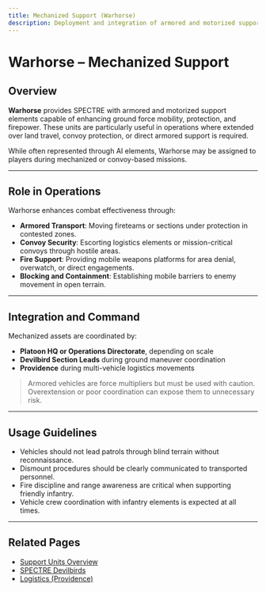 ```yaml
---
title: Mechanized Support (Warhorse)
description: Deployment and integration of armored and motorized support assets in STF operations.
---
```


# Warhorse – Mechanized Support

## Overview

**Warhorse** provides SPECTRE with armored and motorized support elements capable of enhancing ground force mobility, protection, and firepower. These units are particularly useful in operations where extended over land travel, convoy protection, or direct armored support is required.

While often represented through AI elements, Warhorse may be assigned to players during mechanized or convoy-based missions.

---

## Role in Operations

Warhorse enhances combat effectiveness through:

- **Armored Transport**: Moving fireteams or sections under protection in contested zones.
- **Convoy Security**: Escorting logistics elements or mission-critical convoys through hostile areas.
- **Fire Support**: Providing mobile weapons platforms for area denial, overwatch, or direct engagements.
- **Blocking and Containment**: Establishing mobile barriers to enemy movement in open terrain.

---

## Integration and Command

Mechanized assets are coordinated by:

- **Platoon HQ or Operations Directorate**, depending on scale
- **Devilbird Section Leads** during ground maneuver coordination
- **Providence** during multi-vehicle logistics movements

> Armored vehicles are force multipliers but must be used with caution. Overextension or poor coordination can expose them to unnecessary risk.

---

## Usage Guidelines

- Vehicles should not lead patrols through blind terrain without reconnaissance.
- Dismount procedures should be clearly communicated to transported personnel.
- Fire discipline and range awareness are critical when supporting friendly infantry.
- Vehicle crew coordination with infantry elements is expected at all times.

---

## Related Pages

- [Support Units Overview](/sop/operational-structure/support-units)
- [SPECTRE Devilbirds](/sop/operational-structure/operational-units/devilbirds)
- [Logistics (Providence)](/sop/operational-structure/support-units/logistics)
